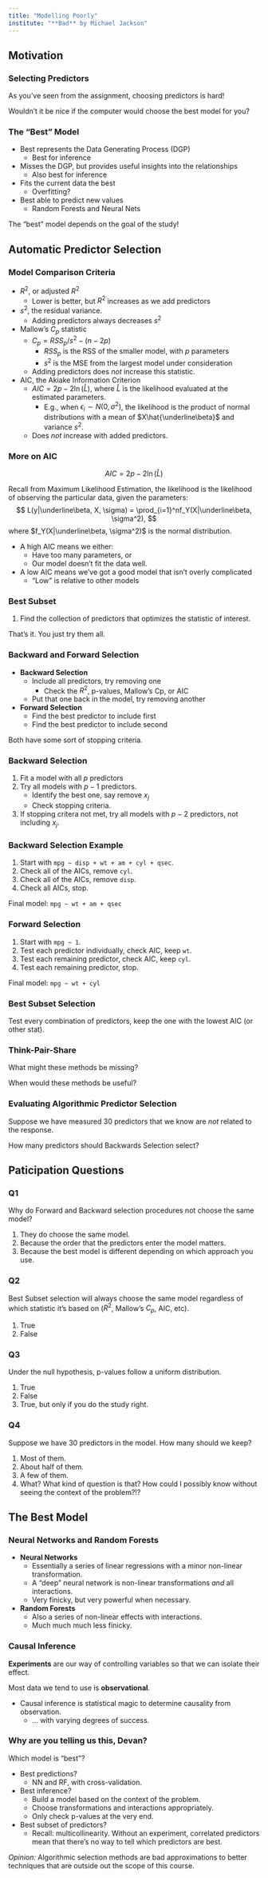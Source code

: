 ```yaml
---
title: "Modelling Poorly"
institute: "**Bad** by Michael Jackson"
---
```


## Motivation

### Selecting Predictors

As you've seen from the assignment, choosing predictors is hard!

\pspace

Wouldn't it be nice if the computer would choose the best model for you?

### The "Best" Model

- Best represents the Data Generating Process (DGP)
    - Best for inference\lspace
- Misses the DGP, but provides useful insights into the relationships
    - Also best for inference\lspace
- Fits the current data the best
    - Overfitting?\lspace
- Best able to predict new values
    - Random Forests and Neural Nets

\pspace

The "best" model depends on the goal of the study!

## Automatic Predictor Selection

### Model Comparison Criteria

- $R^2$, or adjusted $R^2$
    - Lower is better, but $R^2$ increases as we add predictors\lspace
- $s^2$, the residual variance.
    - Adding predictors always decreases $s^2$\lspace
- Mallow's $C_p$ statistic
    - $C_p = RSS_p/s^2 - (n - 2p)$
        - $RSS_p$ is the RSS of the smaller model, with $p$ parameters
        - $s^2$ is the MSE from the largest model under consideration
    - Adding predictors does *not* increase this statistic.\lspace
- AIC, the Akiake Information Criterion
    - $AIC = 2p - 2\ln(\hat L)$, where $\hat L$ is the likelihood evaluated at the estimated parameters.
        - E.g., when $\epsilon_i\sim N(0,\sigma^2)$, the likelihood is the product of normal distributions with a mean of $X\hat{\underline\beta}$ and variance $s^2$.
    - Does *not* increase with added predictors.

### More on AIC
$$
AIC = 2p - 2\ln(\hat L)
$$

Recall from Maximum Likelihood Estimation, the likelihood is the likelihood of observing the particular data, given the parameters:
$$
L(y|\underline\beta, X, \sigma) = \prod_{i=1}^nf_Y(X|\underline\beta, \sigma^2),
$$
where $f_Y(X|\underline\beta, \sigma^2)$ is the normal distribution.

- A high AIC means we either:
    - Have too many parameters, or
    - Our model doesn't fit the data well.
- A low AIC means we've got a good model that isn't overly complicated
    - "Low" is relative to other models

### Best Subset

1. Find the collection of predictors that optimizes the statistic of interest.

\pspace

That's it. You just try them all.

### Backward and Forward Selection

- **Backward Selection**
    - Include all predictors, try removing one
        - Check the $R^2$, p-values, Mallow's Cp, or AIC
    - Put that one back in the model, try removing another\lspace
- **Forward Selection**
    - Find the best predictor to include first
    - Find the best predictor to include second

\pspace

Both have some sort of stopping criteria. 

### Backward Selection

1. Fit a model with all $p$ predictors
2. Try all models with $p-1$ predictors.
    - Identify the best one, say remove $x_j$
    - Check stopping criteria.
3. If stopping critera not met, try all models with $p-2$ predictors, not including $x_j$.

### Backward Selection Example

1. Start with `mpg ~ disp + wt + am + cyl + qsec`.
2. Check all of the AICs, remove `cyl`.
3. Check all of the AICs, remove `disp`.
4. Check all AICs, stop.

\pspace

Final model: `mpg ~ wt + am + qsec`

### Forward Selection

1. Start with `mpg ~ 1`.
2. Test each predictor individually, check AIC, keep `wt`.
3. Test each remaining predictor, check AIC, keep `cyl`.
4. Test each remaining predictor, stop.

\pspace

Final model: `mpg ~ wt + cyl`

### Best Subset Selection

Test every combination of predictors, keep the one with the lowest AIC (or other stat).

### Think-Pair-Share

What might these methods be missing?

\pspace

When would these methods be useful?

### Evaluating Algorithmic Predictor Selection

Suppose we have measured 30 predictors that we know are *not* related to the response. 

\pspace

How many predictors should Backwards Selection select?

## Paticipation Questions

### Q1

Why do Forward and Backward selection procedures not choose the same model?

\pspace

1. They do choose the same model.
2. Because the order that the predictors enter the model matters.
3. Because the best model is different depending on which approach you use.

### Q2

Best Subset selection will always choose the same model regardless of which statistic it's based on ($R^2$, Mallow's $C_p$, AIC, etc).

\pspace

1. True
2. False

### Q3

Under the null hypothesis, p-values follow a uniform distribution.

\pspace

1. True
2. False
3. True, but only if you do the study right.

### Q4

Suppose we have 30 predictors in the model. How many should we keep?

\pspace

1. Most of them.
2. About half of them.
3. A few of them.
4. What? What kind of question is that? How could I possibly know without seeing the context of the problem?!?

## The Best Model

### Neural Networks and Random Forests

- **Neural Networks**
    - Essentially a series of linear regressions with a minor non-linear transformation.
    - A "deep" neural network is non-linear transformations *and* all interactions.
    - Very finicky, but very powerful when necessary.\lspace
- **Random Forests**
    - Also a series of non-linear effects with interactions.
    - Much much much less finicky.

### Causal Inference

**Experiments** are our way of controlling variables so that we can isolate their effect.

\pspace

Most data we tend to use is **observational**. 

- Causal inference is statistical magic to determine causality from observation.
    - ... with varying degrees of success.


### Why are you telling us this, Devan?

Which model is "best"?

- Best predictions?
    - NN and RF, with cross-validation.\lspace
- Best inference?
    - Build a model based on the context of the problem.
    - Choose transformations and interactions appropriately.
    - Only check p-values at the very end.\lspace
- Best subset of predictors?
    - Recall: multicollinearity. Without an experiment, correlated predictors mean that there's no way to tell which predictors are best.

*Opinion:* Algorithmic selection methods are bad approximations to better techniques that are outside out the scope of this course.











